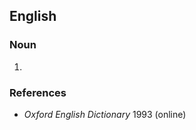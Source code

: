 ==English==

===Noun===
{{en-noun}}

# {{alt form|en|whoopsy}} {{gloss|in all senses}}

===References===
*''Oxford English Dictionary'' 1993 (online)

{{c|en|Male people|LGBT}}